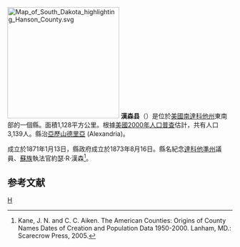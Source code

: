 {{noteTA
|T=zh-hans:汉森县 (南达科他州);zh-hk:漢森縣 (南達科他州);zh-tw:漢森郡 (南達科他州);
|1=zh-hans:县;zh-hk:縣;zh-tw:郡;
}}
[[File:Map_of_South_Dakota_highlighting_Hanson_County.svg|250px]]
'''漢森县'''（{{lang-en|Hanson County}}）是位於[[美國|美國]][[南達科他州|南達科他州]]東南部的一個縣。面積1,128平方公里。根據[[美國2000年人口普查|美國2000年人口普查]]估計，共有人口3,139人。縣治[[亞歷山德里亞_(南達科他州)|亞歷山德里亞]] (Alexandria)。

成立於1871年1月13日，縣政府成立於1873年8月16日。縣名紀念[[達科他準州|達科他準州]]議員、[[蘇族|蘇族]]執法官約瑟·R·漢森<ref>Kane, J. N. and C. C. Aiken. The American Counties: Origins of County Names Dates of Creation and Population Data 1950-2000. Lanham, MD.: Scarecrow Press, 2005.</ref>。

==参考文献==
<div class="references-small">
<references />
</div>

[[Category:南達科他州行政區劃|H]]